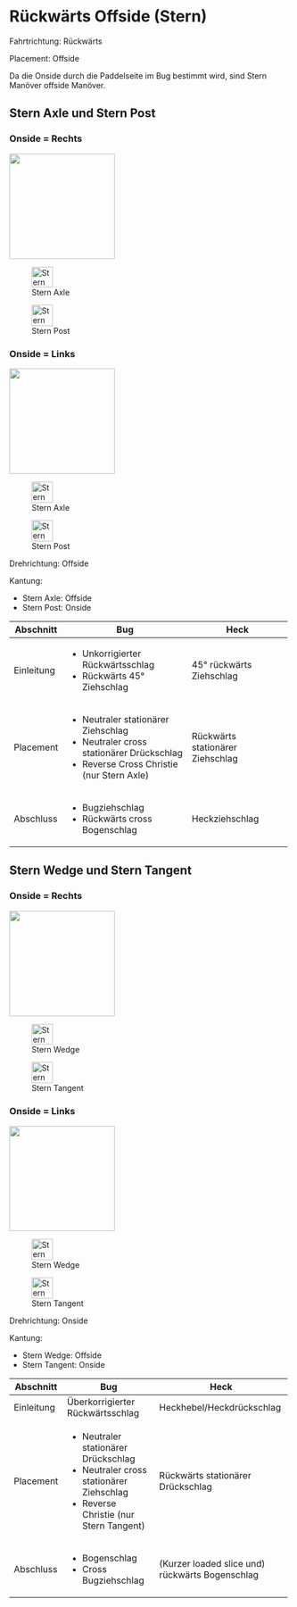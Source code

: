 # Rückwärts Offside (Stern)

Fahrtrichtung: Rückwärts

Placement: Offside

Da die Onside durch die Paddelseite im Bug bestimmt wird, sind Stern Manöver offside Manöver.

## Stern Axle und Stern Post





::: {.column-margin .panel-tabset group="side"}
### Onside = Rechts

::: {layout="[[3,2]]" layout-valign="bottom"}
::: {}
![](ManoeverSkizzen/SternAxle.png){fig-align="center" height=5cm}
:::

::: {}
![Stern Axle](ManoeverSkizzen/K-links_P-links.png){fig-align="center" height=1cm}

![Stern Post](ManoeverSkizzen/K-rechts_P-links.png){fig-align="center" height=1cm}
:::
:::


### Onside = Links

::: {layout="[[3,2]]" layout-valign="bottom"}
::: {}
![](ManoeverSkizzen/SternCrossAxle.png){fig-align="center" height=5cm}
:::

::: {}
![Stern Axle](ManoeverSkizzen/K-rechts_P-rechts.png){fig-align="center" height=1cm}

![Stern Post](ManoeverSkizzen/K-links_P-rechts.png){fig-align="center" height=1cm}
:::
:::
:::

Drehrichtung: Offside

Kantung:

- Stern Axle: Offside
- Stern Post: Onside

+-------------+-------------------------------------------+----------------------------------+
| Abschnitt   | Bug                                       | Heck                             |
+=============+===========================================+==================================+
| Einleitung  | - Unkorrigierter Rückwärtsschlag          | 45° rückwärts Ziehschlag         |
|             | - Rückwärts 45° Ziehschlag                |                                  |
+-------------+-------------------------------------------+----------------------------------+
| Placement   | - Neutraler stationärer Ziehschlag        | Rückwärts stationärer Ziehschlag |
|             | - Neutraler cross stationärer Drückschlag |                                  |
|             | - Reverse Cross Christie (nur Stern Axle) |                                  |
+-------------+-------------------------------------------+----------------------------------+
| Abschluss   | - Bugziehschlag                           | Heckziehschlag                   |
|             | - Rückwärts cross Bogenschlag             |                                  |
+-------------+-------------------------------------------+----------------------------------+


## Stern Wedge und Stern Tangent


::: {.column-margin .panel-tabset group="side"}
### Onside = Rechts

::: {layout="[[3,2]]" layout-valign="bottom"}
::: {}
![](ManoeverSkizzen/SternWedge.png){fig-align="center" height=5cm}
:::

::: {}
![Stern Wedge](ManoeverSkizzen/K-links_P-links.png){fig-align="center" height=1cm}

![Stern Tangent](ManoeverSkizzen/K-rechts_P-links.png){fig-align="center" height=1cm}
:::
:::


### Onside = Links

::: {layout="[[3,2]]" layout-valign="bottom"}
::: {}
![](ManoeverSkizzen/SternCrossWedge.png){fig-align="center" height=5cm}
:::

::: {}
![Stern Wedge](ManoeverSkizzen/K-rechts_P-rechts.png){fig-align="center" height=1cm}

![Stern Tangent](ManoeverSkizzen/K-links_P-rechts.png){fig-align="center" height=1cm}
:::
:::
:::

Drehrichtung: Onside

Kantung:

- Stern Wedge: Offside
- Stern Tangent: Onside

+-------------+-------------------------------------------+---------------------------------------------------------+
| Abschnitt   | Bug                                       | Heck                                                    |
+=============+===========================================+=========================================================+
| Einleitung  | Überkorrigierter Rückwärtsschlag          | Heckhebel/Heckdrückschlag                               |
+-------------+-------------------------------------------+---------------------------------------------------------+
| Placement   | - Neutraler stationärer Drückschlag       | Rückwärts stationärer Drückschlag                       | 
|             | - Neutraler cross stationärer Ziehschlag  |                                                         |
|             | - Reverse Christie (nur Stern Tangent)    |                                                         |
+-------------+-------------------------------------------+---------------------------------------------------------+
| Abschluss   | - Bogenschlag                             | (Kurzer loaded slice und) rückwärts Bogenschlag         |
|             | - Cross Bugziehschlag                     |                                                         |
+-------------+-------------------------------------------+---------------------------------------------------------+

